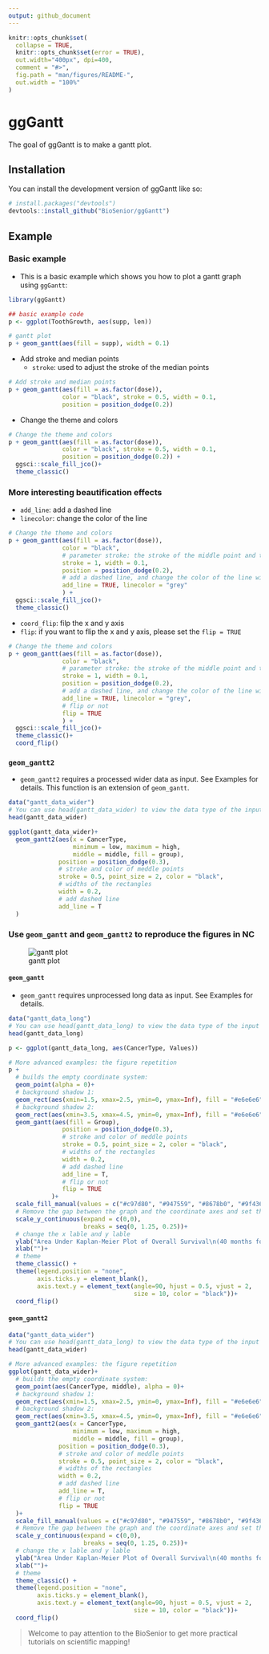 ```yaml
---
output: github_document
---
```


<!-- README.md is generated from README.Rmd. Please edit that file -->

```r
knitr::opts_chunk$set(
  collapse = TRUE,
  knitr::opts_chunk$set(error = TRUE),
  out.width="400px", dpi=400,
  comment = "#>",
  fig.path = "man/figures/README-",
  out.width = "100%"
)
```

# ggGantt

<!-- badges: start -->
<!-- badges: end -->

The goal of ggGantt is to make a gantt plot.

## Installation

You can install the development version of ggGantt like so:

``` r
# install.packages("devtools")
devtools::install_github("BioSenior/ggGantt")
```

## Example
### Basic example

- This is a basic example which shows you how to plot a gantt graph using `ggGantt`:

```r
library(ggGantt)

## basic example code
p <- ggplot(ToothGrowth, aes(supp, len))

# gantt plot
p + geom_gantt(aes(fill = supp), width = 0.1)
```
- Add stroke and median points
  - `stroke`: used to adjust the stroke of the median points

```r
# Add stroke and median points
p + geom_gantt(aes(fill = as.factor(dose)),
               color = "black", stroke = 0.5, width = 0.1,
               position = position_dodge(0.2))
```
- Change the theme and colors
```r
# Change the theme and colors
p + geom_gantt(aes(fill = as.factor(dose)),
               color = "black", stroke = 0.5, width = 0.1,
               position = position_dodge(0.2)) +
  ggsci::scale_fill_jco()+
  theme_classic()
```
### More interesting beautification effects
- `add_line`: add a dashed line
- `linecolor`: change the color of the line
```r
# Change the theme and colors
p + geom_gantt(aes(fill = as.factor(dose)),
               color = "black", 
               # parameter stroke: the stroke of the middle point and the size of the dashed line
               stroke = 1, width = 0.1,
               position = position_dodge(0.2),
               # add a dashed line, and change the color of the line with     linecolor parameter
               add_line = TRUE, linecolor = "grey"
               ) +
  ggsci::scale_fill_jco()+
  theme_classic()
```
- `coord_flip`: filp the x and y axis
- `flip`: if you want to flip the x and y axis, please set the `flip = TRUE`
```r
# Change the theme and colors
p + geom_gantt(aes(fill = as.factor(dose)),
               color = "black", 
               # parameter stroke: the stroke of the middle point and the size of the dashed line
               stroke = 1, width = 0.1,
               position = position_dodge(0.2),
               # add a dashed line, and change the color of the line with     linecolor parameter
               add_line = TRUE, linecolor = "grey",
               # flip or not
               flip = TRUE
               ) +
  ggsci::scale_fill_jco()+
  theme_classic()+
  coord_flip()
```
### `geom_gantt2`
- `geom_gantt2` requires a processed wider data as input. See Examples for details. This function is an extension of `geom_gantt`.

```r
data("gantt_data_wider")
# You can use head(gantt_data_wider) to view the data type of the input data.
head(gantt_data_wider)

ggplot(gantt_data_wider)+
  geom_gantt2(aes(x = CancerType,
                  minimum = low, maximum = high,
                  middle = middle, fill = group),
              position = position_dodge(0.3),
              # stroke and color of meddle points
              stroke = 0.5, point_size = 2, color = "black",
              # widths of the rectangles
              width = 0.2,
              # add dashed line
              add_line = T
  )
```
### Use `geom_gantt` and `geom_gantt2` to reproduce the figures in NC
![gantt plot](https://tva1.sinaimg.cn/large/e6c9d24egy1h1roqmufj6j21bu0km43a.jpg)

#### `geom_gantt`
- `geom_gantt` requires unprocessed long data as input. See Examples for details.
```r
data("gantt_data_long")
# You can use head(gantt_data_long) to view the data type of the input data.
head(gantt_data_long)

p <- ggplot(gantt_data_long, aes(CancerType, Values))

# More advanced examples: the figure repetition
p + 
  # builds the empty coordinate system:
  geom_point(alpha = 0)+
  # background shadow 1:
  geom_rect(aes(xmin=1.5, xmax=2.5, ymin=0, ymax=Inf), fill = "#e6e6e6")+
  # background shadow 2:
  geom_rect(aes(xmin=3.5, xmax=4.5, ymin=0, ymax=Inf), fill = "#e6e6e6")+
  geom_gantt(aes(fill = Group), 
               position = position_dodge(0.3), 
               # stroke and color of meddle points
               stroke = 0.5, point_size = 2, color = "black",
               # widths of the rectangles 
               width = 0.2,
               # add dashed line
               add_line = T,
               # flip or not
               flip = TRUE
            )+
  scale_fill_manual(values = c("#c97d80", "#947559", "#8678b0", "#9f436b", "#9abc6d"))+
  # Remove the gap between the graph and the coordinate axes and set the y-axis scale:
  scale_y_continuous(expand = c(0,0),
                     breaks = seq(0, 1.25, 0.25))+
  # change the x lable and y lable
  ylab("Area Under Kaplan-Meier Plot of Overall Survival\n(40 months follow-up)")+
  xlab("")+
  # theme
  theme_classic() +
  theme(legend.position = "none",
        axis.ticks.y = element_blank(),
        axis.text.y = element_text(angle=90, hjust = 0.5, vjust = 2,
                                   size = 10, color = "black"))+
  coord_flip()
```

#### `geom_gantt2`
```r
data("gantt_data_wider")
# You can use head(gantt_data_long) to view the data type of the input data.
head(gantt_data_wider)

# More advanced examples: the figure repetition
ggplot(gantt_data_wider)+
  # builds the empty coordinate system:
  geom_point(aes(CancerType, middle), alpha = 0)+
  # background shadow 1:
  geom_rect(aes(xmin=1.5, xmax=2.5, ymin=0, ymax=Inf), fill = "#e6e6e6")+
  # background shadow 2:
  geom_rect(aes(xmin=3.5, xmax=4.5, ymin=0, ymax=Inf), fill = "#e6e6e6")+
  geom_gantt2(aes(x = CancerType, 
                  minimum = low, maximum = high, 
                  middle = middle, fill = group),
              position = position_dodge(0.3), 
              # stroke and color of meddle points
              stroke = 0.5, point_size = 2, color = "black",
              # widths of the rectangles 
              width = 0.2,
              # add dashed line
              add_line = T,
              # flip or not
              flip = TRUE
  )+
  scale_fill_manual(values = c("#c97d80", "#947559", "#8678b0", "#9f436b", "#9abc6d"))+
  # Remove the gap between the graph and the coordinate axes and set the y-axis scale:
  scale_y_continuous(expand = c(0,0),
                     breaks = seq(0, 1.25, 0.25))+
  # change the x lable and y lable
  ylab("Area Under Kaplan-Meier Plot of Overall Survival\n(40 months follow-up)")+
  xlab("")+
  # theme
  theme_classic() +
  theme(legend.position = "none",
        axis.ticks.y = element_blank(),
        axis.text.y = element_text(angle=90, hjust = 0.5, vjust = 2,
                                   size = 10, color = "black"))+
  coord_flip()
```
> Welcome to pay attention to the BioSenior to get more practical tutorials on scientific mapping!
